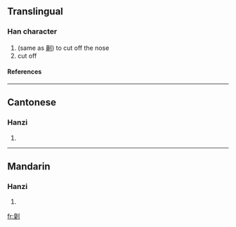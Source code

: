 ==Translingual==
===Han character===
{{Han char|rad=刀|as=10|sn=12|four=|canj=竹木中弓 (HDLN)}}
# (same as [[劓]]) to cut off the nose
# cut off
====References====
{{Han ref|kx=0142.290|hdz=10350.120|uh=34F7|ud=13559}}

----
==Cantonese==
===Hanzi===
{{yue-hanzi|jyut=|y=ji6, nau4}}
# {{defn|Cantonese}}

----
==Mandarin==
===Hanzi===
{{cmn-hanzi|pin=[[yì]] (yi4)|wg=i<sup>4</sup>}}
# {{defn|Mandarin}}

[[fr:㓷]]